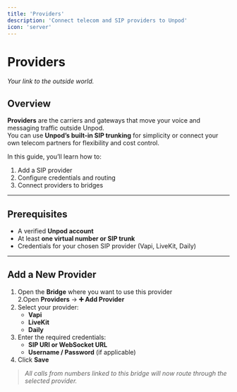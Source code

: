 ```yaml
---
title: 'Providers'
description: 'Connect telecom and SIP providers to Unpod'
icon: 'server'
---
```


# Providers  
_Your link to the outside world._

## Overview  

**Providers** are the carriers and gateways that move your voice and messaging traffic outside Unpod.  
You can use **Unpod’s built-in SIP trunking** for simplicity or connect your own telecom partners for flexibility and cost control.  

In this guide, you’ll learn how to:  
1. Add a SIP provider  
2. Configure credentials and routing  
3. Connect providers to bridges  
 

---

## Prerequisites  

- A verified **Unpod account**  
- At least **one virtual number or SIP trunk**  
- Credentials for your chosen SIP provider (Vapi, LiveKit, Daily)  


---

## Add a New Provider  

1. Open the **Bridge** where you want to use this provider  
2.Open **Providers** → **➕ Add Provider**  
3. Select your provider:  
   - **Vapi**  
   - **LiveKit**  
   - **Daily**  
4. Enter the required credentials:  
   - **SIP URI or WebSocket URL**  
   - **Username / Password** (if applicable)  
5. Click **Save**  

> _All calls from numbers linked to this bridge will now route through the selected provider._

 


